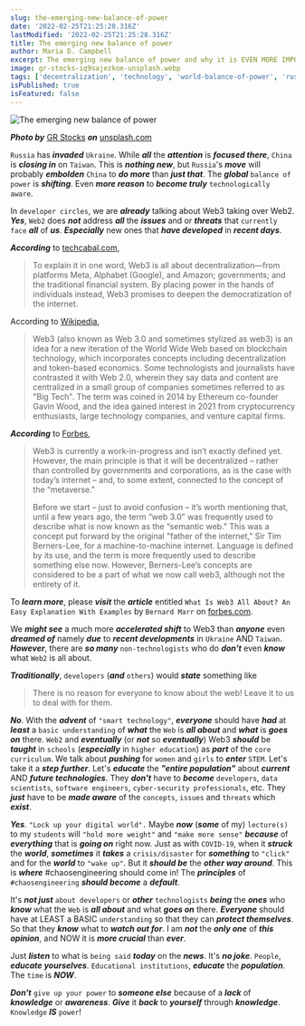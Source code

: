 ```yaml
---
slug: the-emerging-new-balance-of-power
date: '2022-02-25T21:25:28.316Z'
lastModified: '2022-02-25T21:25:28.316Z'
title: The emerging new balance of power
author: Maria D. Campbell
excerpt: The emerging new balance of power and why it is EVEN MORE IMPORTANT for everyone to become more technologically aware and savvy.
image: gr-stocks-iq9sajezkoe-unsplash.webp
tags: ['decentralization', 'technology', 'world-balance-of-power', 'russia', 'ukraine']
isPublished: true
isFeatured: false
---
```


![The emerging new balance of power](gr-stocks-iq9sajezkoe-unsplash.webp)

***Photo by*** [GR Stocks](https://unsplash.com/@grstocks) ***on*** [unsplash.com](https://unsplash.com/photos/Iq9SaJezkOE)

`Russia` has **_invaded_** `Ukraine`. While **_all_** the **_attention_** is
**_focused there_**, `China` is **_closing in_** on `Taiwan`. This is **_nothing new_**, but `Russia`'s **_move_** will probably **_embolden_** `China` to **_do more_** than **_just that_**. The **_global_** `balance of power` is **_shifting_**. Even **_more reason_** to **_become truly_**
`technologically aware`.

In `developer circles`, we are **_already_** talking about Web3 taking over
Web2. **_Yes_**, `Web2` does **_not_** address **_all_** the **_issues_** and or **_threats_** that `currently face` **_all_** of **_us_**. **_Especially_** new ones that **_have developed_** in **_recent days_**.

**_According_** to [techcabal.com](https://techcabal.com/2022/01/18/what-exactly-is-web3/),

> To explain it in one word, Web3 is all about decentralization—from platforms
Meta, Alphabet (Google), and Amazon; governments; and the traditional
financial system. By placing power in the hands of individuals instead, Web3
promises to deepen the democratization of the internet.

According to [Wikipedia](https://en.wikipedia.org/wiki/Web3),

> Web3 (also known as Web 3.0 and sometimes stylized as web3) is an idea for a
new iteration of the World Wide Web based on blockchain technology, which
incorporates concepts including decentralization and token-based economics.
Some technologists and journalists have contrasted it with Web 2.0, wherein
they say data and content are centralized in a small group of companies
sometimes referred to as "Big Tech". The term was coined in 2014 by Ethereum
co-founder Gavin Wood, and the idea gained interest in 2021 from
cryptocurrency enthusiasts, large technology companies, and venture capital
firms.

**_According_** to [Forbes](https://www.forbes.com/sites/bernardmarr/2022/01/24/what-is-web3-all-about-an-easy-explanation-with-examples/),

> Web3 is currently a work-in-progress and isn’t exactly defined yet. However,
the main principle is that it will be decentralized – rather than controlled
by governments and corporations, as is the case with today’s internet – and,
to some extent, connected to the concept of the “metaverse."
>
> Before we start – just to avoid confusion – it’s worth mentioning that, until a few years ago, the term “web 3.0” was frequently used to describe what is now known as the “semantic web." This was a concept put forward by the
original "father of the internet," Sir Tim Berners-Lee, for a
machine-to-machine internet. Language is defined by its use, and the term is
more frequently used to describe something else now. However, Berners-Lee’s
concepts are considered to be a part of what we now call web3, although not
the entirety of it.

To **_learn more_**, please **_visit_** the **_article_** entitled
`What Is Web3 All About? An Easy Explanation With Examples` by `Bernard Marr` on [forbes.com](https://www.forbes.com/sites/bernardmarr/2022/01/24/what-is-web3-all-about-an-easy-explanation-with-examples/).

We **_might see_** a much more **_accelerated shift_** to Web3 than **_anyone_** even **_dreamed of_** namely **_due_** to **_recent developments_** in `Ukraine` AND `Taiwan`. **_However_**, there are **_so many_** `non-technologists` who do **_don't_** even **_know_** what `Web2` is all about.

**_Traditionally_**, `developers` (**_and_** `others`) would **_state_**
something like

> There is no reason for everyone to know about the web! Leave it to us to deal with for them.

**_No_**. With the **_advent_** of `"smart technology"`, **_everyone_** should
have **_had_** at **_least_** a `basic understanding` of **_what_** the `Web` is **_all about_** and **_what_** is **_goes on_** there. `Web2` and
**_eventually_** (or **_not_** so **_eventually_**) Web3 **_should_** be
**_taught_** in `schools` (**_especially_** in `higher education`) as **_part_** of the `core curriculum`. We talk about **_pushing_** for `women` and `girls` to **_enter_** `STEM`. Let's take it a **_step further_**. Let's **_educate_** the **_"entire population"_** about **_current_** AND **_future technologies_**. They **_don't_** have to **_become_** `developers`, `data scientists`, `software engineers`, `cyber-security professionals`, etc. They **_just_** have to be **_made aware_** of the `concepts`, `issues` and `threats` which **_exist_**.

**_Yes_**. `"Lock up your digital world".` Maybe **_now_** (**_some_** of my)
`lecture(s)` to my `students` will `"hold more weight"` and `"make more sense"` **_because_** of **_everything_** that is **_going on_** right now. Just as with `COVID-19`, when it **_struck_** the **_world_**, **_sometimes_** it **_takes_** a `crisis/disaster` for **_something_** to `"click"` and for the **_world_** to `"wake up"`. But it **_should be_** the **_other way around_**. This is **_where_** #chaosengineering should come in! The **_principles_** of `#chaosengineering` **_should become_** a **_default_**.

It's **_not just_** `about developers` or **_other_** `technologists`
**_being_** the **_ones_** who **_know_** what the `Web` is **_all about_** and what **_goes on_** there. **_Everyone_** should have at LEAST a BASIC
`understanding` so that they can **_protect themselves_**. So that they
**_know_** what to **_watch out for_**. I am **_not_** the **_only one_** of
**_this opinion_**, and NOW it is **_more crucial_** than **_ever_**.

Just **_listen_** to what is `being said` **_today_** on the **_news_**. It's
**_no joke_**. `People`, **_educate yourselves_**. `Educational institutions`,
**_educate_** the **_population_**. The `time` is **_NOW_**.

**_Don't_** `give up your power` to **_someone else_** because of a **_lack_**
of **_knowledge_** or **_awareness_**. **_Give_** it **_back_** to
**_yourself_** through **_knowledge_**. `Knowledge` **_IS_** `power`!
